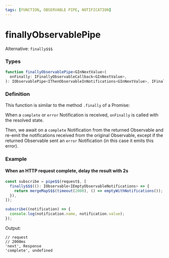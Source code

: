 ```yaml
---
tags: [FUNCTION, OBSERVABLE PIPE, NOTIFICATION]
---
```


# finallyObservablePipe

Alternative: `finally$$$`

### Types

```ts
function finallyObservablePipe<GInNextValue>(
  onFinally: IFinallyObservableCallback<GInNextValue>,
): IObservablePipe<IThenObservableInNotifications<GInNextValue>, IFinallyObservableOutNotifications<GInNextValue>>
```

### Definition

This function is similar to the method `.finally` of a Promise:

When a `complete` or `error` Notification is received, `onFinally` is called with the resolved state.

Then, we await on a `complete` Notification from the returned Observable and re-emit the notifications received from the original Observable,
except if the returned Observable sent an `error` Notification (in this case it emits this error).


### Example

#### When an HTTP request complete, delay the result with 2s

```ts
const subscribe = pipe$$(request$, [
  finally$$$((): IObservable<IEmptyObservableNotifications> => {
    return mergeMapS$$(timeout(2000), () => emptyWithNotifications());
  }),
]);

subscribe((notification) => {
  console.log(notification.name, notification.value);
});
```

Output:

```text
// request
// 2000ms
'next', Response
'complete', undefined
```

